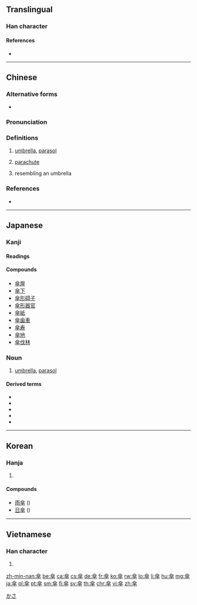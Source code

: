 {{also|伞}}
==Translingual==

===Han character===
{{Han char|rn=9|rad=人|as=10|sn=12|four=8040<sub>8</sub>|canj=人人人十 (OOOJ)|ids=⿱[[人]]⿻⿰[[仌]]仌[[十]]}}

====References====
* {{Han ref|kx=0113.200|dkj=00966|dj=0241.100|hdz=10198.130|uh=5098|ud=20632|bh=B3CA|bd=46026}}

----

==Chinese==
{{zh-forms|s=伞}}

===Alternative forms===
* {{zh-l|繖}}

===Pronunciation===
{{zh-pron
|m=sǎn
|c=saan3
|h=pfs=sán/sàn
|mn=sòaⁿ/sàn
|mn_note=sòaⁿ - vernacular; sàn - literary
|w=2se
|ma=y
|mc=y
|oc=y
|cat=n,adj
}}

===Definitions===
# [[umbrella]], [[parasol]]
#: {{zh-usex|雨傘|umbrella}}
#: {{zh-usex|陽傘|parasol}}
# [[parachute]]
#: {{zh-usex|跳傘|parachute}}
#: {{zh-usex|降落傘|parachute}}
#: {{zh-usex|傘兵|paratrooper; parachuter}}
# resembling an umbrella

===References===
* {{R:twedu|A00224}}

----

==Japanese==

===Kanji===
{{ja-kanji|grade=7|rs=人10}}

====Readings====
{{ja-readings|goon=[[さん]] (san)|kanon=[[さん]] (san)|kun=[[かさ]] (kasa)}}

====Compounds====
{{der-top|Compounds}}
* [[傘屋]]
* [[傘下]]
* [[傘形碍子]]
* [[傘形器官]]
* [[傘紙]]
* [[傘歯車]]
* [[傘寿]]
* [[傘地]]
* [[傘伐林]]
{{der-bottom}}

===Noun===
{{ja-noun|かさ|count=本}}

# [[umbrella]], [[parasol]]
#: {{ja-usex|傘を差す|かさ を さす|hold an umbrella}}
#: {{ja-usex|傘を広げる|かさ を ひろげる|open an umbrella}}
#: {{ja-usex|傘をすぼめる|かさ を すぼめる|close an umbrella}}
#: {{ja-usex|傘を巻く|かさ を まく|roll up an umbrella}}

====Derived terms====
{{der-top}}
* {{ja-r|雨傘|あまがさ|gloss=umbrella}}
* {{ja-r|傘持ち|かさもち|gloss=umbrella carrier}}
* {{ja-r|傘立て|かさたて|gloss=umbrella stand}}
* {{ja-r|蝙蝠傘|こうもりがさ|gloss=umbrella}}
* {{ja-r|日傘|ひがさ|gloss=parasol}}
{{der-bottom}}

[[Category:1000 Japanese basic words|かさ]]

----

==Korean==

===Hanja===
{{ko-hanja|hangeul=[[산]]|mr=san}}

# {{defn|lang=ko|sort=人10}}

====Compounds====
* [[雨傘]] ({{ko-l|우산}})
* [[日傘]] ({{ko-l|일산}})

----

==Vietnamese==

===Han character===
{{vi-hantu|[[tản]], [[tàn]], [[tán]]|rs=人10}}

# {{defn|lang=vi|sort=人10}}

[[zh-min-nan:傘]]
[[be:傘]]
[[ca:傘]]
[[cs:傘]]
[[de:傘]]
[[fr:傘]]
[[ko:傘]]
[[rw:傘]]
[[lo:傘]]
[[li:傘]]
[[hu:傘]]
[[mg:傘]]
[[ja:傘]]
[[pl:傘]]
[[pt:傘]]
[[sm:傘]]
[[fi:傘]]
[[sv:傘]]
[[th:傘]]
[[chr:傘]]
[[vi:傘]]
[[zh:傘]]